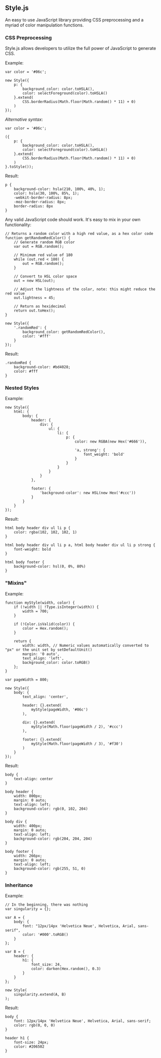 == Style.js ==

An easy to use JavaScript library providing CSS preprocessing and a myriad of color manipulation functions.

=== CSS Preprocessing ===

Style.js allows developers to utilize the full power of JavaScript to generate CSS.

Example:

<pre>var color = '#06c';

new Style({
	p: {
		background_color: color.toHSLA(),
		color: selectForeground(color).toHSLA()
	}.extend(
		CSS.borderRadius(Math.floor(Math.random() * 11) + 0)
	)
});</pre>

''Alternative syntax'':

<pre>var color = '#06c';

({
	p: {
		background_color: color.toHSLA(),
		color: selectForeground(color).toHSLA()
	}.extend(
		CSS.borderRadius(Math.floor(Math.random() * 11) + 0)
	)
}.toStyle());</pre>

Result:

<pre>p {
	background-color: hsla(210, 100%, 40%, 1);
	color: hsla(30, 100%, 85%, 1);
	-webkit-border-radius: 8px;
	-moz-border-radius: 8px;
	border-radius: 8px
}</pre>

Any valid JavaScript code should work. It's easy to mix in your own functionality:

<pre>// Returns a random color with a high red value, as a hex color code
function getRandomRedColor() {
	// Generate random RGB color
	var out = RGB.random();

	// Minimum red value of 180
	while (out.red < 180) {
		out = RGB.random();
	}

	// Convert to HSL color space
	out = new HSL(out);

	// Adjust the lightness of the color, note: this might reduce the red value
	out.lightness = 45;

	// Return as hexidecimal
	return out.toHex();
}

new Style({
	'.randomRed': {
		background_color: getRandomRedColor(),
		color: '#fff'
	}
});</pre>

Result:

<pre>.randomRed {
	background-color: #bd4028;
	color: #fff
}</pre>

=== Nested Styles ===

Example:

<pre>new Style({
	html: {
		body: {
			header: {
				div: {
					ul: {
						li: {
							p: {
								color: new RGBA(new Hex('#666')),

								'a, strong': {
									font_weight: 'bold'
								}
							}
						}
					}
				}
			},

			footer: {
				'background-color': new HSL(new Hex('#ccc'))
			}
		}
	}
});</pre>

Result:

<pre>html body header div ul li p {
	color: rgba(102, 102, 102, 1)
}

html body header div ul li p a, html body header div ul li p strong {
	font-weight: bold
}

html body footer {
	background-color: hsl(0, 0%, 80%)
}</pre>

=== "Mixins" ===

Example:

<pre>function myStyle(width, color) {
	if (!width || !Type.isInteger(width)) {
		width = 700;
	}

	if (!Color.isValid(color)) {
		color = Hex.random();
	}

	return {
		width: width, // Numeric values automatically converted to "px" or the unit set by setDefaultUnit()
		margin: '0 auto',
		text_align: 'left',
		background_color: color.toRGB()
	};
}

var pageWidth = 800;

new Style({
	body: {
		text_align: 'center',

		header: {}.extend(
			myStyle(pageWidth, '#06c')
		),

		div: {}.extend(
			myStyle(Math.floor(pageWidth / 2), '#ccc')
		),

		footer: {}.extend(
			myStyle(Math.floor(pageWidth / 3), '#f30')
		)
	}
});</pre>

Result:

<pre>body {
	text-align: center
}

body header {
	width: 800px;
	margin: 0 auto;
	text-align: left;
	background-color: rgb(0, 102, 204)
}

body div {
	width: 400px;
	margin: 0 auto;
	text-align: left;
	background-color: rgb(204, 204, 204)
}

body footer {
	width: 266px;
	margin: 0 auto;
	text-align: left;
	background-color: rgb(255, 51, 0)
}</pre>

=== Inheritance ===

Example:

<pre>// In the beginning, there was nothing
var singularity = {};

var A = {
	body: {
		font: "12px/14px 'Helvetica Neue', Helvetica, Arial, sans-serif",
		color: '#000'.toRGB()
	}
};

var B = {
	header: {
		h1: {
			font_size: 24,
			color: darken(Hex.random(), 0.3)
		}
	}
};

new Style(
	singularity.extend(A, B)
);</pre>

Result:

<pre>body {
	font: 12px/14px 'Helvetica Neue', Helvetica, Arial, sans-serif;
	color: rgb(0, 0, 0)
}

header h1 {
	font-size: 24px;
	color: #206502
}</pre>